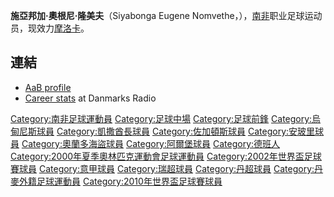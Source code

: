 {{expand|time=2010-06-21T06:38:56+00:00}}
{{noteta|G1=足球}}{{infobox Football biography 2
| playername           = 隆美夫
| image                = 
| fullname             = Siyabonga Eugene Nomvethe
| dateofbirth          = {{birth date and age|1977|12|2}}
| cityofbirth          = [[納塔爾省|納塔爾省]][[德班|德班]] 
| countryofbirth       = {{ZAF-1961}}
| height               = {{height|m=1.78}}
| position             = [[前鋒_(足球)|前鋒]] 
| currentclub          = [[莫罗卡燕子足球俱乐部|摩洛卡]]
| clubnumber           = 10
| youthyears1          = 
| youthclubs1          = 德班科莫斯
| youthyears2          = 
| youthclubs2          = Claremont Blizzards
| years1               = 1997–98 
| clubs1               = African Wanderers   
| caps1                = 28   
| goals1               = 11
| years2               = 1998–01 
| clubs2               = [[凱薩酋長足球俱樂部|凱撒酋長]]        
| caps2                = 79  
| goals2               = 42
| years3               = 2001–05     
| clubs3               = [[烏甸尼斯|烏甸尼斯]]
| caps3                = 19 
| goals3               = 0
| years4               = 2004
| clubs4               = → [[沙勒尼塔納足球俱樂部|沙蘭力坦拿]] (借用)
| caps4                = 17
| goals4               = 2
| years5               = 2004–05
| clubs5               = → [[恩波利足球俱樂部|恩波里]] (借用)
| caps5                = 10
| goals5               = 0
| years6               = 2005
| clubs6               = → [[佐加頓斯|佐加頓斯]] (借用)
| caps6                = 5
| goals6               = 1
| years7               = 2006
| clubs7               = [[奧蘭多海盜足球俱樂部|奧蘭多海盜]] 
| caps7                = 14
| goals7               = 4
| years8               = 2006–09
| clubs8               = [[阿爾堡|阿爾堡]]
| caps8                = 68
| goals8               = 13
| years9               = 2009–
| clubs9               = [[莫罗卡燕子足球俱乐部|摩洛卡]]
| caps9                = 20
| goals9               = 6
| nationalyears1       = 1999–
| nationalteam1        = [[南非國家足球隊|南非]]
| nationalcaps1        = 77
| nationalgoals1       = 16
| medaltemplates       =
| pcupdate             = 
| ntupdate             = 
}}

'''施亞邦加·奧根尼·隆美夫'''（Siyabonga Eugene Nomvethe，{{bd|1977年|12月2日|}}），[[南非|南非]]职业足球运动员，现效力[[莫罗卡燕子足球俱乐部|摩洛卡]]。

==連結==
*[https://web.archive.org/web/20120213214411/http://www.aabsport.dk/ED6266BE-9314-4D66-8A96-B9659AA504DE.W5Doc?id=dce602d3-4a61-41af-b024-2aaa726c9673 AaB profile]
*[https://web.archive.org/web/20070310194043/http://resol.dr.dk/sportservice_person.aspx?personid=136605 Career stats] at Danmarks Radio

{{South Africa Squad 2010 World Cup}}

{{DEFAULTSORT:Nomvethe, Siyabonga}}
[[Category:南非足球運動員|Category:南非足球運動員]]
[[Category:足球中場|Category:足球中場]]
[[Category:足球前鋒|Category:足球前鋒]]
[[Category:烏甸尼斯球員|Category:烏甸尼斯球員]]
[[Category:凱撒酋長球員|Category:凱撒酋長球員]]
[[Category:佐加頓斯球員|Category:佐加頓斯球員]]
[[Category:安玻里球員|Category:安玻里球員]]
[[Category:奧蘭多海盜球員|Category:奧蘭多海盜球員]]
[[Category:阿爾堡球員|Category:阿爾堡球員]]
[[Category:德班人|Category:德班人]]
[[Category:2000年夏季奧林匹克運動會足球運動員|Category:2000年夏季奧林匹克運動會足球運動員]]
[[Category:2002年世界盃足球賽球員|Category:2002年世界盃足球賽球員]]
[[Category:意甲球員|Category:意甲球員]]
[[Category:瑞超球員|Category:瑞超球員]]
[[Category:丹超球員|Category:丹超球員]]
[[Category:丹麥外籍足球運動員|Category:丹麥外籍足球運動員]]
[[Category:2010年世界盃足球賽球員|Category:2010年世界盃足球賽球員]]